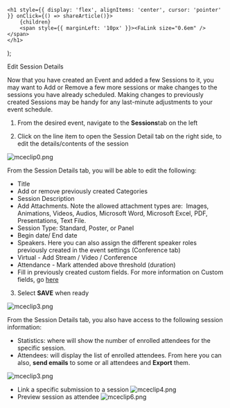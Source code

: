

    <h1 style={{ display: 'flex', alignItems: 'center', cursor: 'pointer' }} onClick={() => shareArticle()}>
        {children} 
        <span style={{ marginLeft: '10px' }}><FaLink size="0.6em" /></span>
    </h1>
);

<ToastContainer />

<ClickableTitle>Edit Session Details</ClickableTitle>




Now that you have created an Event and added a few Sessions to it, you may want to Add or Remove a few more sessions or make changes to the sessions you have already scheduled. Making changes to previously created Sessions may be handy for any last-minute adjustments to your event schedule.


1. From the desired event, navigate to the **Sessions**tab on the left 


2. Click on the line item to open the Session Detail tab on the right side, to edit the details/contents of the session


![mceclip0.png](../../../resources/article-images/4714768527635-Edit-Session-Details_1.png)


From the Session Details tab, you will be able to edit the following:


* Title
* Add or remove previously created Categories
* Session Description
* Add Attachments. Note the allowed attachment types are:  Images, Animations, Videos, Audios, Microsoft Word, Microsoft Excel, PDF, Presentations, Text File.
* Session Type: Standard, Poster, or Panel
* Begin date/ End date
* Speakers. Here you can also assign the different speaker roles previously created in the event settings (Conference tab)
* Virtual - Add Stream / Video / Conference
* Attendance - Mark attended above threshold (duration)
* Fill in previously created custom fields. For more information on Custom fields, go [here](https://docs-for-customers.slayte.com/hc/en-us/articles/4413826527635)


3. Select **SAVE** when ready


![mceclip3.png](../../../resources/article-images/4714768527635-Edit-Session-Details_2.png)


From the Session Details tab, you also have access to the following session information:


* Statistics: where will show the number of enrolled attendees for the specific session.
* Attendees: will display the list of enrolled attendees. From here you can also, **send emails** to some or all attendees and **Export** them.


![mceclip3.png](../../../resources/article-images/4714768527635-Edit-Session-Details_3.png)


* Link a specific submission to a session ![mceclip4.png](../../../resources/article-images/4714768527635-Edit-Session-Details_4.png)
* Preview session as attendee ![mceclip6.png](../../../resources/article-images/4714768527635-Edit-Session-Details_5.png)


